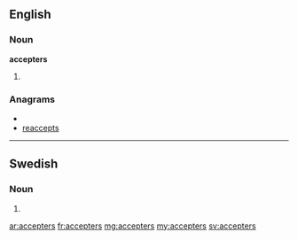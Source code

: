 ==English==
===Noun===
'''accepters'''
# {{plural of|[[accepter]]}}

===Anagrams===
* {{alphagram|acceeprst}}
* [[reaccepts#English|reaccepts]]

----

==Swedish==

===Noun===
{{infl|sv|noun form}}

# {{sv-noun-form-indef-gen-pl|accept}}

[[ar:accepters]]
[[fr:accepters]]
[[mg:accepters]]
[[my:accepters]]
[[sv:accepters]]